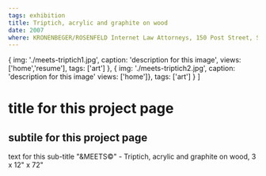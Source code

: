 ---
tags: exhibition
title: Triptich, acrylic and graphite on wood
date: 2007
where: KRONENBEGER/ROSENFELD Internet Law Attorneys, 150 Post Street, Suite 520, San Francisco
---

  {
    img: './meets-triptich1.jpg',
    caption: 'description for this image',
    views: ['home','resume'],
    tags: ['art']
  },
  {
    img: './meets-triptich2.jpg',
    caption: 'description for this image'
    views: ['home']},
    tags: ['art']
  }
]

# title for this project page

## subtile for this project page

text for this sub-title
"&MEETS&copy;" - Triptich, acrylic and graphite on wood, 3 x 12" x 72"

<Slideshow pix={pix}/>
